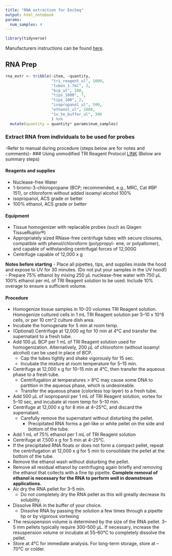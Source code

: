 ```yaml
---
title: "RNA extraction for EecSeq"
output: html_notebook
params:
  num_samples: 4
---
```


```r
library(tidyverse)
```

Manufacturers instructions can be found [here]().

## RNA Prep
```r
rna_extr <- tribble(~item, ~quantity,
                    "tri_reagent_ul", 1000,
                    "tubes_1.7ml", 3,
                    "bcp_ul", 100,
                    "tips_1000", 7,
                    "tips_100", 2,
                    "isopropanol_ul", 500, 
                    "ethanol_ul", 1000,
                    "1x_te_buffer_ul", 300
                    ) %>% 
  mutate(quantity = quantity* params$num_samples)
```


### Extract RNA from individuals to be used for probes
-Refer to manual during procedure (steps below are for notes and comments)-
### Using unmodified TRI Reagent Protocol [LINK](https://assets.thermofisher.com/TFS-Assets/LSG/manuals/9738M_D.pdf) (Below are summary steps)

#### Reagents and supplies
- Nuclease-free Water
- 1-bromo-3-chloropropane (BCP; recommended, e.g., MRC, Cat #BP 151), or chloroform without added isoamyl alcohol 100% 
- isopropanol, ACS grade or better
- 100% ethanol, ACS grade or better

#### Equipment
- Tissue homogenizer with replacable probes (such as Qiagen TissueRuptor®)
- Appropriately sized RNase-free centrifuge tubes with secure closures, compatible with phenol/chloroform (polypropyl- ene, or polyallomer), and capable of withstanding centrifugal forces of 12,000G
- Centrifuge capable of 12,000 x g

**Notes before starting**
- Place all pipettes, tips, and supplies inside the hood and expose to UV for 30 minutes. (Do not put your samples in the UV hood!)
- Prepare 75% ethanol by mixing 250 μL nuclease-free water with 750 μL 100% ethanol per mL of TRI Reagent solution to be used. Include 10% overage to ensure a sufficient volume.

#### Procedure
- Homogenize tissue samples in 10–20 volumes TRI Reagent solution. Homogenize cultured cells in 1 mL TRI Reagent solution per 5–10 x 10^6 cells, or per 10 cm^2 culture dish area.
- Incubate the homogenate for 5 min at room temp.
- (Optional) Centrifuge at 12,000 xg for 10 min at 4°C and transfer the supernatant to a fresh tube.
- Add 100 μL BCP per 1 mL of TRI Reagent solution used for homogenization. Alternatively, 200 μL of chloroform (without isoamyl alcohol) can be used in place of BCP.
	- Cap the tubes tightly and shake vigorously for 15 sec.
	- Incubate the mixture at room temperature for 5–15 min.
- Centrifuge at 12,000 x g for 10–15 min at 4°C, then transfer the aqueous phase to a fresh tube.
	- Centrifugation at temperatures > 8°C may cause some DNA to partition in the aqueous phase, which is undesireable.
	- Transfer the aqueous phase (colorless top layer) to a fresh tube.
- Add 500 μL of isopropanol per 1 mL of TRI Reagent solution, vortex for 5–10 sec, and incubate at room temp for 5–10 min.
- Centrifuge at 12,000 x g for 8 min at 4–25°C, and discard the supernatant.
	- Carefully remove the supernatant without disturbing the pellet.
		- Precipitated RNA forms a gel-like or white pellet on the side and bottom of the tube.
- Add 1 mL of 75% ethanol per 1 mL of TRI Reagent solution
- Centrifuge at 7,500 x g for 5 min at 4–25°C.  
- If the precipitated RNA floats or does not form a compact pellet, repeat the centrifugation at 12,000 x g for 5 min to consolidate the pellet at the bottom of the tube.
- Remove the ethanol wash without disturbing the pellet.
- Remove all residual ethanol by centrifuging again briefly and removing the ethanol that collects with a fine tip pipette. **Complete removal of ethanol is necessary for the RNA to perform well in downstream applications.**
- Air dry the RNA pellet for 3–5 min.
  - Do not completely dry the RNA pellet as this will greatly decrease its solubility. 
- Dissolve RNA in the buffer of your choice.
	- Dissolve RNA by passing the solution a few times through a pipette tip or by vigorous vortexing
- The resuspension volume is determined by the size of the RNA pellet. 3–5 mm pellets typically require 300–500 μL. If necessary, increase the resuspension volume or incubate at 55–60°C to completely dissolve the pellet.
- Store at 4°C for immediate analysis. For long-term storage, store at –70°C or colder.
